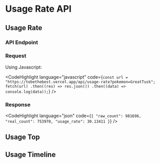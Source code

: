

# Usage Rate API

## Usage Rate

### API Endpoint

<UsageRateEndpoint />

### Request

Using Javascript:

<CodeHighlight
  language="javascript"
  code={`
const url = "https://tobethebest.vercel.app/api/usage-rate?pokemon=GreatTusk";
fetch(url)
  .then((res) => res.json())
  .then((data) => console.log(data));
`}
/>

### Response

<CodeHighlight
  language="json"
  code={`
{
    "raw_count": 981696,
    "real_count": 753970,
    "usage_rate": 30.13411
}
`}
/>

## Usage Top

## Usage Timeline
